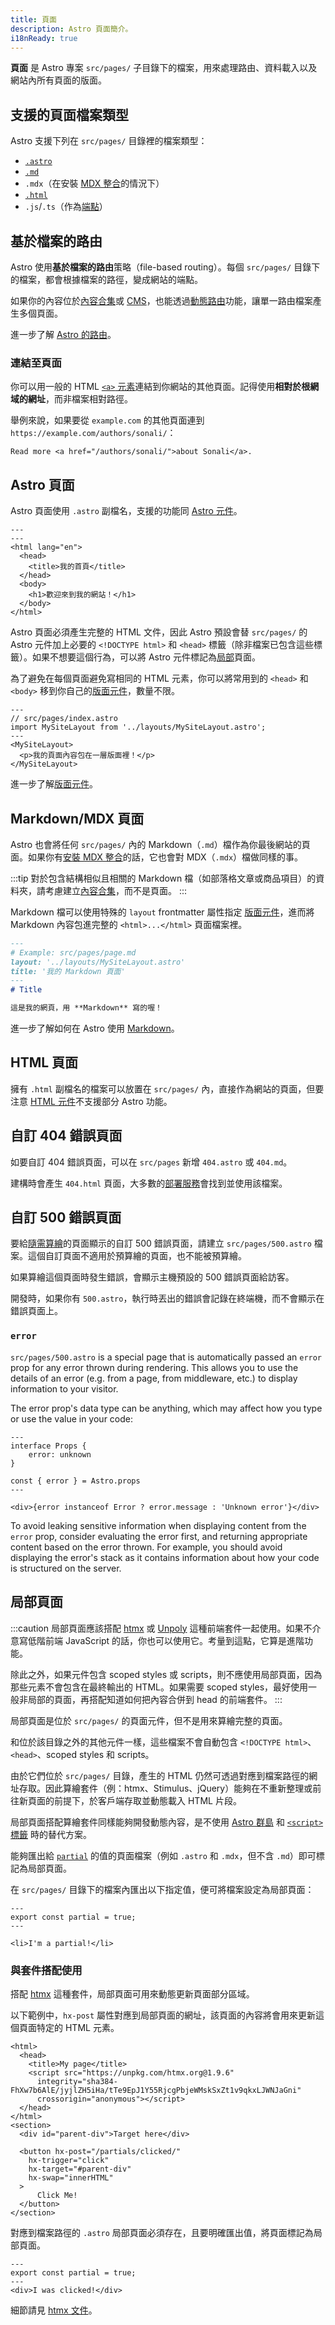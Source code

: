 ```yaml
---
title: 頁面
description: Astro 頁面簡介。
i18nReady: true
---
```



**頁面** 是 Astro 專案 `src/pages/` 子目錄下的檔案，用來處理路由、資料載入以及網站內所有頁面的版面。

## 支援的頁面檔案類型

Astro 支援下列在 `src/pages/` 目錄裡的檔案類型：
- [`.astro`](#astro-頁面)
- [`.md`](#markdownmdx-頁面)
- `.mdx`（在安裝 [MDX 整合](/zh-tw/guides/integrations-guide/mdx/#installation)的情況下）
- [`.html`](#html-頁面)
- `.js`/`.ts`（作為[端點](/zh-tw/guides/endpoints/)）

## 基於檔案的路由

Astro 使用**基於檔案的路由**策略（file-based routing）。每個 `src/pages/` 目錄下的檔案，都會根據檔案的路徑，變成網站的端點。

如果你的內容位於[內容合集](/zh-tw/guides/content-collections/)或 [CMS](/zh-tw/guides/cms/)，也能透過[動態路由](/zh-tw/guides/routing/#dynamic-routes)功能，讓單一路由檔案產生多個頁面。

<ReadMore>進一步了解 [Astro 的路由](/zh-tw/guides/routing/)。</ReadMore>

### 連結至頁面

你可以用一般的 HTML [`<a>` 元素](https://developer.mozilla.org/en-US/docs/Web/HTML/Element/a)連結到你網站的其他頁面。記得使用**相對於根網域的網址**，而非檔案相對路徑。

舉例來說，如果要從 `example.com` 的其他頁面連到 `https://example.com/authors/sonali/`：

```astro title="src/pages/index.astro"
Read more <a href="/authors/sonali/">about Sonali</a>.
```

## Astro 頁面

Astro 頁面使用 `.astro` 副檔名，支援的功能同 [Astro 元件](/zh-tw/basics/astro-components/)。

```astro title="src/pages/index.astro"
---
---
<html lang="en">
  <head>
    <title>我的首頁</title>
  </head>
  <body>
    <h1>歡迎來到我的網站！</h1>
  </body>
</html>
```

Astro 頁面必須產生完整的 HTML 文件，因此 Astro 預設會替 `src/pages/` 的 Astro 元件加上必要的 `<!DOCTYPE html>` 和 `<head>` 標籤（除非檔案已包含這些標籤）。如果不想要這個行為，可以將 Astro 元件標記為[局部](#局部頁面)頁面。

為了避免在每個頁面避免寫相同的 HTML 元素，你可以將常用到的 `<head>` 和 `<body>` 移到你自己的[版面元件](/zh-tw/basics/layouts/)，數量不限。

```astro {3} /</?MySiteLayout>/
---
// src/pages/index.astro
import MySiteLayout from '../layouts/MySiteLayout.astro';
---
<MySiteLayout>
  <p>我的頁面內容包在一層版面裡！</p>
</MySiteLayout>
```

<ReadMore>進一步了解[版面元件](/zh-tw/basics/layouts/)。</ReadMore>

## Markdown/MDX 頁面

Astro 也會將任何 `src/pages/` 內的 Markdown（`.md`）檔作為你最後網站的頁面。如果你有[安裝 MDX 整合](/zh-tw/guides/integrations-guide/mdx/#installation)的話，它也會對 MDX（`.mdx`）檔做同樣的事。

:::tip
對於包含結構相似且相關的 Markdown 檔（如部落格文章或商品項目）的資料夾，請考慮建立[內容合集](/zh-tw/guides/content-collections/)，而不是頁面。
:::

Markdown 檔可以使用特殊的 `layout` frontmatter 屬性指定 [版面元件](/zh-tw/basics/layouts/)，進而將 Markdown 內容包進完整的 `<html>...</html>` 頁面檔案裡。

```md {3}
---
# Example: src/pages/page.md
layout: '../layouts/MySiteLayout.astro'
title: '我的 Markdown 頁面'
---
# Title

這是我的網頁，用 **Markdown** 寫的喔！
```

<ReadMore>進一步了解如何在 Astro 使用 [Markdown](/zh-tw/guides/markdown-content/)。</ReadMore>

## HTML 頁面

擁有 `.html` 副檔名的檔案可以放置在 `src/pages/` 內，直接作為網站的頁面，但要注意 [HTML 元件](/zh-tw/basics/astro-components/#html-元件)不支援部分 Astro 功能。

## 自訂 404 錯誤頁面

如要自訂 404 錯誤頁面，可以在 `src/pages` 新增 `404.astro` 或 `404.md`。

建構時會產生 `404.html` 頁面，大多數的[部署服務](/zh-tw/guides/deploy/)會找到並使用該檔案。

## 自訂 500 錯誤頁面

要給[隨需算繪](/zh-tw/guides/on-demand-rendering/)的頁面顯示的自訂 500 錯誤頁面，請建立 `src/pages/500.astro` 檔案。這個自訂頁面不適用於預算繪的頁面，也不能被預算繪。

如果算繪這個頁面時發生錯誤，會顯示主機預設的 500 錯誤頁面給訪客。

<p><Since v="4.10.3" /></p>

開發時，如果你有 `500.astro`，執行時丟出的錯誤會記錄在終端機，而不會顯示在錯誤頁面上。

### `error`

<p><Since v="4.11.0" /></p>

`src/pages/500.astro` is a special page that is automatically passed an `error` prop for any error thrown during rendering. This allows you to use the details of an error (e.g. from a page, from middleware, etc.) to display information to your visitor.

The error prop's data type can be anything, which may affect how you type or use the value in your code:

```astro title="src/pages/500.astro"
---
interface Props {
    error: unknown
}

const { error } = Astro.props
---

<div>{error instanceof Error ? error.message : 'Unknown error'}</div>
```

To avoid leaking sensitive information when displaying content from the `error` prop, consider evaluating the error first, and returning appropriate content based on the error thrown. For example, you should avoid displaying the error's stack as it contains information about how your code is structured on the server.

## 局部頁面

<p><Since v="3.4.0" /></p>

:::caution
局部頁面應該搭配 [htmx](https://htmx.org/) 或 [Unpoly](https://unpoly.com/) 這種前端套件一起使用。如果不介意寫低階前端 JavaScript 的話，你也可以使用它。考量到這點，它算是進階功能。

除此之外，如果元件包含 scoped styles 或 scripts，則不應使用局部頁面，因為那些元素不會包含在最終輸出的 HTML。如果需要 scoped styles，最好使用一般非局部的頁面，再搭配知道如何把內容合併到 head 的前端套件。
:::

局部頁面是位於 `src/pages/` 的頁面元件，但不是用來算繪完整的頁面。

和位於該目錄之外的其他元件一樣，這些檔案不會自動包含 `<!DOCTYPE html>`、`<head>`、scoped styles 和 scripts。

由於它們位於 `src/pages/` 目錄，產生的 HTML 仍然可透過對應到檔案路徑的網址存取。因此算繪套件（例：htmx、Stimulus、jQuery）能夠在不重新整理或前往新頁面的前提下，於客戶端存取並動態載入 HTML 片段。

局部頁面搭配算繪套件同樣能夠開發動態內容，是不使用 [Astro 群島](/zh-tw/concepts/islands/) 和 [`<script>` 標籤](/zh-tw/guides/client-side-scripts/) 時的替代方案。

能夠匯出給 [`partial`](/zh-tw/reference/routing-reference/#partial) 的值的頁面檔案（例如 `.astro` 和 `.mdx`，但不含 `.md`）即可標記為局部頁面。

在 `src/pages/` 目錄下的檔案內匯出以下指定值，便可將檔案設定為局部頁面：

```astro title="src/pages/partial.astro" ins={2}
---
export const partial = true;
---

<li>I'm a partial!</li>
```

### 與套件搭配使用

搭配 [htmx](https://htmx.org/) 這種套件，局部頁面可用來動態更新頁面部分區域。

以下範例中，`hx-post` 屬性對應到局部頁面的網址，該頁面的內容將會用來更新這個頁面特定的 HTML 元素。

```astro title="src/pages/index.astro" 'hx-post="/partials/clicked/"'
<html>
  <head>
    <title>My page</title>
    <script src="https://unpkg.com/htmx.org@1.9.6"
      integrity="sha384-FhXw7b6AlE/jyjlZH5iHa/tTe9EpJ1Y55RjcgPbjeWMskSxZt1v9qkxLJWNJaGni"
      crossorigin="anonymous"></script>
  </head>
</html>
<section>
  <div id="parent-div">Target here</div>

  <button hx-post="/partials/clicked/"
    hx-trigger="click"
    hx-target="#parent-div"
    hx-swap="innerHTML"
  >
      Click Me!
  </button>
</section>
```

對應到檔案路徑的 `.astro` 局部頁面必須存在，且要明確匯出值，將頁面標記為局部頁面。

```astro title="src/pages/partials/clicked.astro" {2}
---
export const partial = true;
---
<div>I was clicked!</div>
```

細節請見 [htmx 文件](https://htmx.org/docs/)。
